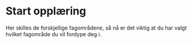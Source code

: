 
# Start opplæring

Her skilles de forskjellige fagområdene, så nå er det viktig at du har valgt hvilket fagområde du vil fordype deg i.

<DocCardList />
